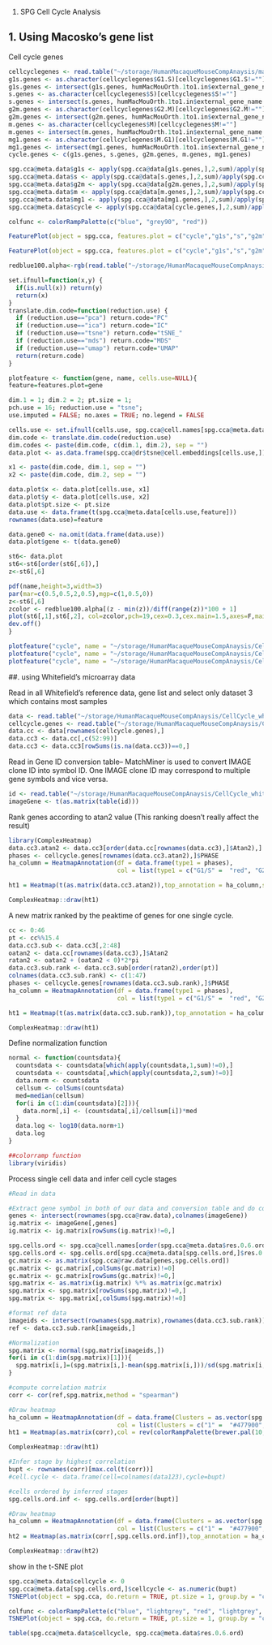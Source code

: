 #. SPG Cell Cycle Analysis

## 1. Using Macosko's gene list
Cell cycle genes
```r
cellcyclegenes <- read.table("~/storage/HumanMacaqueMouseCompAnaysis/macosko_cellcycle_genes.csv",header=TRUE,sep=",")
g1s.genes <- as.character(cellcyclegenes$G1.S)[cellcyclegenes$G1.S!=""]
g1s.genes <- intersect(g1s.genes, humMacMouOrth.1to1.in$external_gene_name.x)
s.genes <- as.character(cellcyclegenes$S)[cellcyclegenes$S!=""]
s.genes <- intersect(s.genes, humMacMouOrth.1to1.in$external_gene_name.x)
g2m.genes <- as.character(cellcyclegenes$G2.M)[cellcyclegenes$G2.M!=""]
g2m.genes <- intersect(g2m.genes, humMacMouOrth.1to1.in$external_gene_name.x)
m.genes <- as.character(cellcyclegenes$M)[cellcyclegenes$M!=""]
m.genes <- intersect(m.genes, humMacMouOrth.1to1.in$external_gene_name.x)
mg1.genes <- as.character(cellcyclegenes$M.G1)[cellcyclegenes$M.G1!=""]
mg1.genes <- intersect(mg1.genes, humMacMouOrth.1to1.in$external_gene_name.x)
cycle.genes <- c(g1s.genes, s.genes, g2m.genes, m.genes, mg1.genes)
```

```r
spg.cca@meta.data$g1s <- apply(spg.cca@data[g1s.genes,],2,sum)/apply(spg.cca@data,2,sum)
spg.cca@meta.data$s <- apply(spg.cca@data[s.genes,],2,sum)/apply(spg.cca@data,2,sum)
spg.cca@meta.data$g2m <- apply(spg.cca@data[g2m.genes,],2,sum)/apply(spg.cca@data,2,sum)
spg.cca@meta.data$m <- apply(spg.cca@data[m.genes,],2,sum)/apply(spg.cca@data,2,sum)
spg.cca@meta.data$mg1 <- apply(spg.cca@data[mg1.genes,],2,sum)/apply(spg.cca@data,2,sum)
spg.cca@meta.data$cycle <- apply(spg.cca@data[cycle.genes,],2,sum)/apply(spg.cca@data,2,sum)
```

```r
colfunc <- colorRampPalette(c("blue", "grey90", "red"))
```

```r
FeaturePlot(object = spg.cca, features.plot = c("cycle","g1s","s","g2m","m","mg1"),cols.use = colfunc(100),nCol=3)
```

```r
FeaturePlot(object = spg.cca, features.plot = c("cycle","g1s","s","g2m","m","mg1"),cols.use = colfunc(100),nCol=3, cells.use = spg.cca@cell.names[spg.cca@meta.data$res.0.6.ord %in% c(1:6)])
```

```r
redblue100.alpha<-rgb(read.table("~/storage/HumanMacaqueMouseCompAnaysis/redblue100.txt",sep='\t',row.names=1,header=T),alpha=0.8)

set.ifnull=function(x,y) {
  if(is.null(x)) return(y)
  return(x)
}
translate.dim.code=function(reduction.use) {
  if (reduction.use=="pca") return.code="PC"
  if (reduction.use=="ica") return.code="IC"
  if (reduction.use=="tsne") return.code="tSNE_"
  if (reduction.use=="mds") return.code="MDS"
  if (reduction.use=="umap") return.code="UMAP"
  return(return.code)
}

plotfeature <- function(gene, name, cells.use=NULL){
feature=features.plot=gene

dim.1 = 1; dim.2 = 2; pt.size = 1;
pch.use = 16; reduction.use = "tsne";
use.imputed = FALSE; no.axes = TRUE; no.legend = FALSE

cells.use <- set.ifnull(cells.use, spg.cca@cell.names[spg.cca@meta.data$res.0.6.ord %in% c(1:6)])
dim.code <- translate.dim.code(reduction.use)
dim.codes <- paste(dim.code, c(dim.1, dim.2), sep = "")
data.plot <- as.data.frame(spg.cca@dr$tsne@cell.embeddings[cells.use,])

x1 <- paste(dim.code, dim.1, sep = "")
x2 <- paste(dim.code, dim.2, sep = "")

data.plot$x <- data.plot[cells.use, x1]
data.plot$y <- data.plot[cells.use, x2]
data.plot$pt.size <- pt.size
data.use <- data.frame(t(spg.cca@meta.data[cells.use,feature]))
rownames(data.use)=feature

data.gene0 <- na.omit(data.frame(data.use))
data.plot$gene <- t(data.gene0)

st6<- data.plot
st6<-st6[order(st6[,6]),]
z<-st6[,6]

pdf(name,height=3,width=3)
par(mar=c(0.5,0.5,2,0.5),mgp=c(1,0.5,0))
z<-st6[,6]
zcolor <- redblue100.alpha[(z - min(z))/diff(range(z))*100 + 1]
plot(st6[,1],st6[,2], col=zcolor,pch=19,cex=0.3,cex.main=1.5,axes=F,main=features.plot,xlab="",ylab="")
dev.off()
}
```

```r
plotfeature("cycle", name = "~/storage/HumanMacaqueMouseCompAnaysis/CellCycle_whitefield/cyclescore_human.pdf", cells.use = spg.cca@cell.names[spg.cca@meta.data$species=="Human" & spg.cca@meta.data$res.0.6.ord %in% c(1:6)])
plotfeature("cycle", name = "~/storage/HumanMacaqueMouseCompAnaysis/CellCycle_whitefield/cyclescore_monkey.pdf", cells.use = spg.cca@cell.names[spg.cca@meta.data$species=="Monkey" & spg.cca@meta.data$res.0.6.ord %in% c(1:6)])
plotfeature("cycle", name = "~/storage/HumanMacaqueMouseCompAnaysis/CellCycle_whitefield/cyclescore_mouse.pdf", cells.use = spg.cca@cell.names[spg.cca@meta.data$species=="Mouse" & spg.cca@meta.data$res.0.6.ord %in% c(1:6)])
```

##. using Whitefield's microarray data

Read in all Whitefield's reference data, gene list and select only dataset 3 which contains most samples
```r
data <- read.table("~/storage/HumanMacaqueMouseCompAnaysis/CellCycle_whitefield/dataPlusScores_all5.remove.quote.txt",sep="\t",header=T,row.names = 1,fill=T)
cellcycle.genes <- read.table("~/storage/HumanMacaqueMouseCompAnaysis/CellCycle_whitefield/CellCycleGeneList_1134.txt",header=T,row.names = 1,sep="\t")
data.cc <- data[rownames(cellcycle.genes),]
data.cc3 <- data.cc[,c(52:99)]
data.cc3 <- data.cc3[rowSums(is.na(data.cc3))==0,]
```

Read in Gene ID conversion table--  MatchMiner is used to convert IMAGE clone ID into symbol ID. One IMAGE clone ID may correspond to multiple gene symbols and vice versa.
```r
id <- read.table("~/storage/HumanMacaqueMouseCompAnaysis/CellCycle_whitefield/genesymbol.all.list",header=F,sep="\t")
imageGene <- t(as.matrix(table(id)))
```

Rank genes according to atan2 value (This ranking doesn't really affect the result)
```r
library(ComplexHeatmap)
data.cc3.atan2 <- data.cc3[order(data.cc[rownames(data.cc3),]$Atan2),]
phases <- cellcycle.genes[rownames(data.cc3.atan2),]$PHASE
ha_column = HeatmapAnnotation(df = data.frame(type1 = phases), 
                              col = list(type1 = c("G1/S" =  "red", "G2" = "orange", "S phase"="yellow","*S phase"="yellow","G2/M"="green","M/G1"="blue")))

ht1 = Heatmap(t(as.matrix(data.cc3.atan2)),top_annotation = ha_column,show_row_names = F,show_column_names = F,cluster_rows = FALSE, cluster_columns = FALSE)

ComplexHeatmap::draw(ht1)
```

A new matrix ranked by the peaktime of genes for one single cycle.
```r
cc <- 0:46
pt <- cc%%15.4
data.cc3.sub <- data.cc3[,2:48]
oatan2 <- data.cc[rownames(data.cc3),]$Atan2
ratan2 <- oatan2 + (oatan2 < 0)*2*pi
data.cc3.sub.rank <- data.cc3.sub[order(ratan2),order(pt)]
colnames(data.cc3.sub.rank) <- c(1:47)
phases <- cellcycle.genes[rownames(data.cc3.sub.rank),]$PHASE
ha_column = HeatmapAnnotation(df = data.frame(type1 = phases), 
                              col = list(type1 = c("G1/S" =  "red", "G2" = "orange", "S phase"="yellow","*S phase"="yellow","G2/M"="green","M/G1"="blue")))

ht1 = Heatmap(t(as.matrix(data.cc3.sub.rank)),top_annotation = ha_column,show_row_names = T,show_column_names = F,cluster_rows = FALSE, cluster_columns = FALSE)

ComplexHeatmap::draw(ht1)
```

Define normalization function
```r
normal <- function(countsdata){
  countsdata <- countsdata[which(apply(countsdata,1,sum)!=0),]
  countsdata <- countsdata[,which(apply(countsdata,2,sum)!=0)]
  data.norm <- countsdata
  cellsum <- colSums(countsdata)
  med=median(cellsum)
  for(i in c(1:dim(countsdata)[2])){
    data.norm[,i] <- (countsdata[,i]/cellsum[i])*med
  }
  data.log <- log10(data.norm+1)
  data.log
}
```

```r
##colorramp function
library(viridis)
```


Process single cell data and infer cell cycle stages
```r
#Read in data

#Extract gene symbol in both of our data and conversion table and do conversion
genes <- intersect(rownames(spg.cca@raw.data),colnames(imageGene))
ig.matrix <- imageGene[,genes]
ig.matrix <- ig.matrix[rowSums(ig.matrix)!=0,]

spg.cells.ord <- spg.cca@cell.names[order(spg.cca@meta.data$res.0.6.ord)]
spg.cells.ord <- spg.cells.ord[spg.cca@meta.data[spg.cells.ord,]$res.0.6.ord %in% c(1:6)]
gc.matrix <- as.matrix(spg.cca@raw.data[genes,spg.cells.ord])
gc.matrix <- gc.matrix[,colSums(gc.matrix)!=0]
gc.matrix <- gc.matrix[rowSums(gc.matrix)!=0,]
spg.matrix <- as.matrix(ig.matrix) %*% as.matrix(gc.matrix)
spg.matrix <- spg.matrix[rowSums(spg.matrix)!=0,]
spg.matrix <- spg.matrix[,colSums(spg.matrix)!=0]

#format ref data
imageids <- intersect(rownames(spg.matrix),rownames(data.cc3.sub.rank))
ref <- data.cc3.sub.rank[imageids,]

#Normalization
spg.matrix <- normal(spg.matrix[imageids,])
for(i in c(1:dim(spg.matrix)[1])){
  spg.matrix[i,]=(spg.matrix[i,]-mean(spg.matrix[i,]))/sd(spg.matrix[i,])
}

#compute correlation matrix
corr <- cor(ref,spg.matrix,method = "spearman")

#Draw heatmap
ha_column = HeatmapAnnotation(df = data.frame(Clusters = as.vector(spg.cca@meta.data[spg.cells.ord,]$res.0.6.ord)), 
                              col = list(Clusters = c("1" =  "#477900", "2"="#9378ff","3"="#01ce74","4" =  "#ff2b85", "5"="#b0d266","6"="#733697")))
ht1 = Heatmap(as.matrix(corr),col = rev(colorRampPalette(brewer.pal(10, "RdBu"))(100)),top_annotation = ha_column, show_row_names = T,show_column_names = F,cluster_rows = FALSE, cluster_columns = FALSE)

ComplexHeatmap::draw(ht1)
```

```r

#Infer stage by highest correlation
bupt <- rownames(corr)[max.col(t(corr))]
#cell.cycle <- data.frame(cell=colnames(data123),cycle=bupt)

#cells ordered by inferred stages
spg.cells.ord.inf <- spg.cells.ord[order(bupt)]

#Draw heatmap
ha_column = HeatmapAnnotation(df = data.frame(Clusters = as.vector(spg.cca@meta.data[spg.cells.ord.inf,]$res.0.6.ord)), 
                              col = list(Clusters = c("1" =  "#477900", "2"="#9378ff","3"="#01ce74","4" =  "#ff2b85", "5"="#b0d266","6"="#733697","8"="#ffa19e")))
ht2 = Heatmap(as.matrix(corr[,spg.cells.ord.inf]),top_annotation = ha_column, show_row_names = T,show_column_names = F,cluster_rows = FALSE, cluster_columns = FALSE)

ComplexHeatmap::draw(ht2)
```

show in the t-SNE plot
```r
spg.cca@meta.data$cellcycle <- 0
spg.cca@meta.data[spg.cells.ord,]$cellcycle <- as.numeric(bupt)
TSNEPlot(object = spg.cca, do.return = TRUE, pt.size = 1, group.by = "cellcycle", cells.use = spg.cca@cell.names[spg.cca@meta.data$res.0.6.ord %in% c(1:6,8)])
```

```r
colfunc <- colorRampPalette(c("blue", "lightgrey", "red", "lightgrey", "blue"))
TSNEPlot(object = spg.cca, do.return = TRUE, pt.size = 1, group.by = "cellcycle", cells.use = spg.cca@cell.names[spg.cca@meta.data$res.0.6.ord %in% c(1:6)], colors.use = colfunc(47))
```

```r
table(spg.cca@meta.data$cellcycle, spg.cca@meta.data$res.0.6.ord)
```

